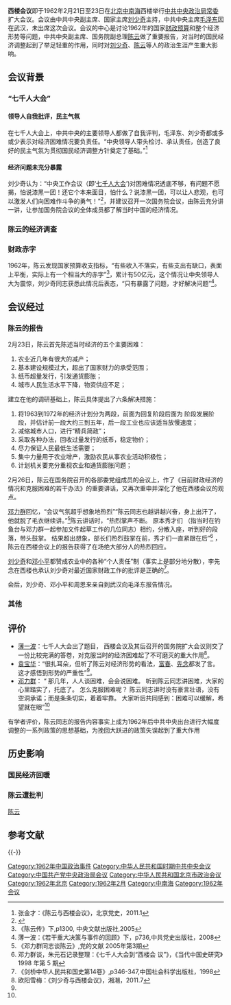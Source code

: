 '''西楼会议'''即于1962年2月21日至23日在[[北京|北京]][[中南海|中南海]]西楼举行[[中共中央政治局常委|中共中央政治局常委]]扩大会议。会议由中共中央副主席、国家主席[[刘少奇|刘少奇]]主持，中共中央主席[[毛泽东|毛泽东]]因在武汉，未出席这次会议。会议的中心是讨论1962年的国家[[财政预算|财政预算]]和整个经济形势等问题，中共中央副主席、国务院副总理[[陈云|陈云]]做了重要报告，对当时的国民经济调整起到了举足轻重的作用，同时对[[刘少奇|刘少奇]]、[[陈云|陈云]]等人的政治生涯产生重大影响。
== 会议背景 ==
=== “七千人大会” ===
{{main|七千人大会}}
==== 领导人自我批评，民主气氛 ====
在七千人大会上，中共中央的主要领导人都做了自我评判，毛泽东、刘少奇都或多或少表示对经济困难情况要负责任。“中央领导人带头检讨、承认责任，创造了良好的民主气氛为贯彻国民经济调整方针奠定了基础。”<ref name="#1">张金才：《陈云与西楼会议》，北京党史，2011.1</ref>

==== 经济问题未充分暴露 ====
刘少奇认为：“中央工作会议（即‘[[七千人大会|七千人大会]]’)对困难情况透底不够，有问题不愿揭，怕说漆黑一团！还它个本来面目，怕什么？说漆黑一团，可以让人悲观，也可以激发人们向困难作斗争的勇气！”<ref>{{Cite web |url=http://dangshi.people.com.cn/GB/165617/166496/168117/10012185.html |title=西楼会议(1962年2月21日-23日) |access-date=2012年3月24日 |archive-date=2018年8月2日 |archive-url=https://web.archive.org/web/20180802164059/http://dangshi.people.com.cn/GB/165617/166496/168117/10012185.html |dead-url=no }}</ref>，并建议召开一次国务院会议，由陈云充分讲一讲，让参加国务院会议的全体成员都了解当时中国的经济情况。

=== 陈云的经济调查 ===
=== 财政赤字 ===
1962年，陈云发现国家预算收支指标，“有些收入不落实，有些支出有缺口，表面上平衡，实际上有一个相当大的赤字”<ref>《陈云传》下,p1300, 中央文献出版社,2005</ref>，累计有50亿元，这个情况让中央领导人大为震惊，刘少奇同志获悉此情况后表态，“只有暴露了问题，才好解决问题”<ref>薄一波：《若干重大决策与事件的回顾》下，p736,中共党史出版社，2008</ref>。
== 会议经过 ==
=== 陈云的报告 ===
2月23日，陈云首先陈述当时经济的五个主要困难：
# 农业近几年有很大的减产；
# 基本建设规模过大，超出了国家财力的承受范围；
# 纸币超量发行，引发通货膨胀；
# 城市人民生活水平下降，物资供应不足；
建立在他的调研基础上，陈云具体提出了六条解决措施：
# 将1963到1972年的经济计划分为两段，前面为回复阶段后面为 阶段发展阶段，并估计前一段大约三到五年，后一段工业也应该适当放慢速度；
# 减缩城市人口，进行“精兵简政”；
# 采取各种办法，回收过量发行的纸币，稳定物价；
# 尽力保证人民最低生活需要；
# 集中力量用于农业增产，激励农民从事农业活动积极性；
# 计划机关要充分重视农业和通货膨胀问题；

2月26日，陈云在国务院召开的各部委党组成员的会议上，作了《目前财政经济的情况和克服困难的若干办法》的重要讲话，又再次重申并深化了他在西楼会议的观点。

[[邓力群|邓力群]]回忆，“会议气氛超乎想象地热烈”“陈云同志也越讲越兴奋，身上出汗了，他就脱了毛衣继续讲。”<ref>《邓力群同志谈陈云》,党的文献 2005年第3期</ref>陈云讲话时，“热烈掌声不断。 原本秀才们 （指当时在钓鱼台与邓力群一起参加文件起草工作的几位同志）相约，分散入座，听到好的段落，带头鼓掌。 结果超出想象，部长们热烈鼓掌在前，秀才们一直紧跟在后”<ref name="#2">邓力群谈，朱元石记录整理：《七千人大会到“西楼会 议”》，《当代中国史研究》1998 年第 5 期</ref>
，陈云在西楼会议上的报告获得了在场绝大部分人的热烈回应。

[[刘少奇|刘少奇]]和[[邓小平|邓小平]]都赞成农业中的各种“个人责任”制（事实上是部分地分散），李先念在西楼也承认刘少奇对最近国家财政工作的批评是正确的<ref>《剑桥中华人民共和国史第14卷》,p346-347,中国社会科学出版社，1998</ref>。

会后，刘少奇、邓小平和周恩来亲自到武汉向毛泽东报告情况。

=== 其他 ===
== 评价 ==
* [[薄一波|薄一波]]：七千人大会出了题目， 西楼会议及其后召开的国务院扩大会议则交了一份比较完满的答卷，对克服当时的经济困难起了不可磨灭的重大作用<ref name="#3">欧阳雪梅：《刘少奇与西楼会议》，湘潮，2011.7</ref>。
* [[袁宝华|袁宝华]]：“很扎耳朵，但听了陈云对经济形势的看法，[[李富春|富春]]、[[李先念|先念]]都发了言。这才感悟到形势的严重性”<ref name="#3"/>。
* [[邓力群|邓力群]]： “ 那几年，人人谈困难，会会说困难。 听到陈云同志讲困难，大家的心里踏实了，托底了。 怎么克服困难呢？ 陈云同志讲时没有豪言壮语，没有空洞承诺；而是条条切实，着着牢靠。 大家听后共同感到：困难可以缓解，希望就在眼”<ref name="#2"/>

有学者评价，陈云同志的报告内容事实上成为1962年后中共中央出台进行大幅度调整的一系列政策的思想基础，为挽回大跃进的政策失误起到了重大作用{{Cquote|[[陈云|陈云]]西楼会议讲话，深刻总结了“大跃进”以来 经济工作的经验教训， 对调整国民经济和争取财政 经济状况好转起了重要的指导作用， 成为随后中共中央出台的进行大幅度调整的一系列政策和措施的 基础。这些政策和措施，基本上就是陈云在西楼会议 所讲的内容，是对陈云西楼会议讲话的贯彻和落实<ref name="#1"/>。}}

== 历史影响 ==
=== 国民经济回暖 ===
{{fact|通过实行以上政策和措施，国民经济的调整工作取得显著成效，财政经济情况逐年好转。到1962年底 国民经济开始从极端困难的状况下摆脱出来，出现了从下降到上升的决定性转折。到1963年 经过继续贯彻调整方针，工农业生产得到进一步恢复国民经济开始全面好转。到1965年，工农业生产都完成和超额完成了年度计划，人民生活有了进一步改善。国民经济经过五年调整，已经得到全面恢复和发展。}}

=== 陈云遭批判 ===
[[陈云|陈云]]

==参考文献==
{{RefList|2}}

{{-}}
{{中国共产党的有关信息|会议}}

[[Category:1962年中国政治事件|Category:1962年中国政治事件]]
[[Category:中华人民共和国时期中共中央会议|Category:中华人民共和国时期中共中央会议]]
[[Category:中国共产党中央政治局会议|Category:中国共产党中央政治局会议]]
[[Category:中华人民共和国北京市政治会议|Category:中华人民共和国北京市政治会议]]
[[Category:1962年北京|Category:1962年北京]]
[[Category:1962年2月|Category:1962年2月]]
[[Category:中南海|Category:中南海]]
[[Category:1962年会议|Category:1962年会议]]
